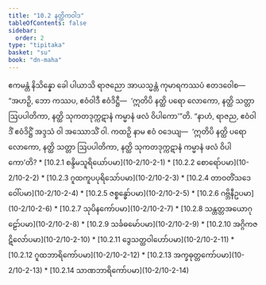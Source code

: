 ```yaml
---
title: "10.2 နတ္ထိကဝါဒ"
tableOfContents: false
sidebar:
  order: 2
type: "tipitaka"
basket: "su"
book: "dn-maha"
---
```



<DynamicBreadcrumb />

<Division number="410" book="dn-maha">

<Paragraph number="1095" book="dn-maha">
ဧကမန္တံ နိသိန္နော ခေါ ပါယာသိ ရာဇညော အာယသ္မန္တံ ကုမာရကဿပံ ဧတဒဝေါစ—  “အဟဉှိ, ဘော ကဿပ, ဧဝံဝါဒီ ဧဝံဒိဋ္ဌီ—  ‘ဣတိပိ နတ္ထိ ပရော လောကော, နတ္ထိ သတ္တာ ဩပပါတိကာ, နတ္ထိ သုကတဒုက္ကဋာနံ ကမ္မာနံ ဖလံ ဝိပါကော’”တိ. “နာဟံ, ရာဇည, ဧဝံဝါဒိံ ဧဝံဒိဋ္ဌိံ အဒ္ဒသံ ဝါ အဿောသိံ ဝါ. ကထဉှိ နာမ ဧဝံ ဝဒေယျ—  ‘ဣတိပိ နတ္ထိ ပရော လောကော, နတ္ထိ သတ္တာ ဩပပါတိကာ, နတ္ထိ သုကတဒုက္ကဋာနံ ကမ္မာနံ ဖလံ ဝိပါကော’တိ?

</Paragraph>
</Division>

<TableOfContents book="dn-maha" section="10.2">
* [10.2.1 စန္ဒိမသူရိယော်ပမာ](10-2/10-2-1)
* [10.2.2 စောရော်ပမာ](10-2/10-2-2)
* [10.2.3 ဂူထကူပပုရိသော်ပမာ](10-2/10-2-3)
* [10.2.4 တာဝတိံသဒေဝေါ်ပမာ](10-2/10-2-4)
* [10.2.5 ဇစ္စန္ဓော်ပမာ](10-2/10-2-5)
* [10.2.6 ဂဗ္ဘိနီဥပမာ](10-2/10-2-6)
* [10.2.7 သုပိနကော်ပမာ](10-2/10-2-7)
* [10.2.8 သန္တတ္တအယောဂုဠော်ပမာ](10-2/10-2-8)
* [10.2.9 သင်္ခဓမော်ပမာ](10-2/10-2-9)
* [10.2.10 အဂ္ဂိကဇဋိလော်ပမာ](10-2/10-2-10)
* [10.2.11 ဒွေသတ္ထဝါဟော်ပမာ](10-2/10-2-11)
* [10.2.12 ဂူထဘာရိကော်ပမာ](10-2/10-2-12)
* [10.2.13 အက္ခဓုတ္တကော်ပမာ](10-2/10-2-13)
* [10.2.14 သာဏဘာရိကော်ပမာ](10-2/10-2-14)
</TableOfContents>